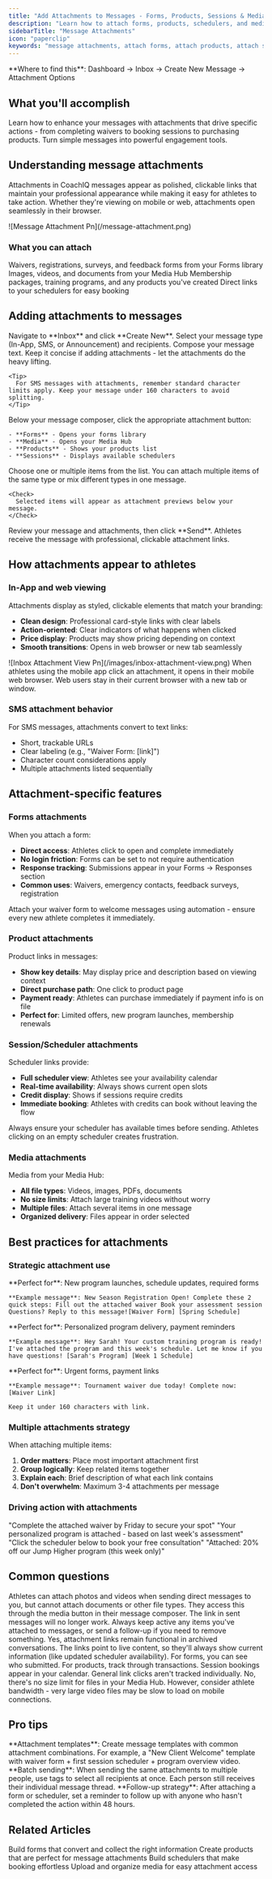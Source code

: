 ```yaml
---
title: "Add Attachments to Messages - Forms, Products, Sessions & Media"
description: "Learn how to attach forms, products, schedulers, and media to your Inbox messages. Enhance communication with clickable links that drive action."
sidebarTitle: "Message Attachments"
icon: "paperclip"
keywords: "message attachments, attach forms, attach products, attach sessions, media attachments, CoachIQ inbox"
---
```


<Info>
  **Where to find this**: Dashboard → Inbox → Create New Message → Attachment Options
</Info>

## What you'll accomplish

Learn how to enhance your messages with attachments that drive specific actions - from completing waivers to booking sessions to purchasing products. Turn simple messages into powerful engagement tools.

## Understanding message attachments

Attachments in CoachIQ messages appear as polished, clickable links that maintain your professional appearance while making it easy for athletes to take action. Whether they're viewing on mobile or web, attachments open seamlessly in their browser.

<Frame caption="Attachment options above below your message composer">
  ![Message Attachment Pn](/message-attachment.png)
</Frame>

### What you can attach

<CardGroup cols={2}>
  <Card title="Forms" icon="file-lines">
    Waivers, registrations, surveys, and feedback forms from your Forms library
  </Card>
  <Card title="Media" icon="play">
    Images, videos, and documents from your Media Hub
  </Card>
  <Card title="Products" icon="cart-shopping">
    Membership packages, training programs, and any products you've created
  </Card>
  <Card title="Sessions" icon="calendar">
    Direct links to your schedulers for easy booking
  </Card>
</CardGroup>

## Adding attachments to messages

<Steps>
  <Step title="Start composing your message">
    Navigate to **Inbox** and click **Create New**. Select your message type (In-App, SMS, or Announcement) and recipients.
  </Step>
  <Step title="Write your message">
    Compose your message text. Keep it concise if adding attachments - let the attachments do the heavy lifting.

    <Tip>
      For SMS messages with attachments, remember standard character limits apply. Keep your message under 160 characters to avoid splitting.
    </Tip>
  </Step>
  <Step title="Click the attachment type">
    Below your message composer, click the appropriate attachment button:

    - **Forms** - Opens your forms library
    - **Media** - Opens your Media Hub
    - **Products** - Shows your products list
    - **Sessions** - Displays available schedulers
  </Step>
  <Step title="Select items to attach">
    Choose one or multiple items from the list. You can attach multiple items of the same type or mix different types in one message.

    <Check>
      Selected items will appear as attachment previews below your message.
    </Check>
  </Step>
  <Step title="Send your message">
    Review your message and attachments, then click **Send**. Athletes receive the message with professional, clickable attachment links.
  </Step>
</Steps>

## How attachments appear to athletes

### In-App and web viewing

Attachments display as styled, clickable elements that match your branding:

- **Clean design**: Professional card-style links with clear labels
- **Action-oriented**: Clear indicators of what happens when clicked
- **Price display**: Products may show pricing depending on context
- **Smooth transitions**: Opens in web browser or new tab seamlessly

<Frame>
  ![Inbox Attachment View Pn](/images/inbox-attachment-view.png)
</Frame>

<Note>
  When athletes using the mobile app click an attachment, it opens in their mobile web browser. Web users stay in their current browser with a new tab or window.
</Note>

### SMS attachment behavior

For SMS messages, attachments convert to text links:

- Short, trackable URLs
- Clear labeling (e.g., "Waiver Form: [link]")
- Character count considerations apply
- Multiple attachments listed sequentially

## Attachment-specific features

### Forms attachments

When you attach a form:

- **Direct access**: Athletes click to open and complete immediately
- **No login friction**: Forms can be set to not require authentication
- **Response tracking**: Submissions appear in your Forms → Responses section
- **Common uses**: Waivers, emergency contacts, feedback surveys, registration

<Tip>
  Attach your waiver form to welcome messages using automation - ensure every new athlete completes it immediately.
</Tip>

### Product attachments

Product links in messages:

- **Show key details**: May display price and description based on viewing context
- **Direct purchase path**: One click to product page
- **Payment ready**: Athletes can purchase immediately if payment info is on file
- **Perfect for**: Limited offers, new program launches, membership renewals

### Session/Scheduler attachments

Scheduler links provide:

- **Full scheduler view**: Athletes see your availability calendar
- **Real-time availability**: Always shows current open slots
- **Credit display**: Shows if sessions require credits
- **Immediate booking**: Athletes with credits can book without leaving the flow

<Warning>
  Always ensure your scheduler has available times before sending. Athletes clicking on an empty scheduler creates frustration.
</Warning>

### Media attachments

Media from your Media Hub:

- **All file types**: Videos, images, PDFs, documents
- **No size limits**: Attach large training videos without worry
- **Multiple files**: Attach several items in one message
- **Organized delivery**: Files appear in order selected

## Best practices for attachments

### Strategic attachment use

<Tabs>
  <Tab title="Announcements">
    **Perfect for**: New program launches, schedule updates, required forms

    **Example message**: New Season Registration Open! Complete these 2 quick steps: Fill out the attached waiver Book your assessment session Questions? Reply to this message![Waiver Form] [Spring Schedule]
  </Tab>
  <Tab title="Direct Messages">
    **Perfect for**: Personalized program delivery, payment reminders

    **Example message**: Hey Sarah! Your custom training program is ready! I've attached the program and this week's schedule. Let me know if you have questions! [Sarah's Program] [Week 1 Schedule]
  </Tab>
  <Tab title="SMS Messages">
    **Perfect for**: Urgent forms, payment links

    **Example message**: Tournament waiver due today! Complete now: [Waiver Link]

    Keep it under 160 characters with link.
  </Tab>
</Tabs>

### Multiple attachments strategy

When attaching multiple items:

1. **Order matters**: Place most important attachment first
2. **Group logically**: Keep related items together
3. **Explain each**: Brief description of what each link contains
4. **Don't overwhelm**: Maximum 3-4 attachments per message

### Driving action with attachments

<CardGroup cols={2}>
  <Card title="Create urgency" icon="clock">
    "Complete the attached waiver by Friday to secure your spot"
  </Card>
  <Card title="Provide value" icon="gift">
    "Your personalized program is attached - based on last week's assessment"
  </Card>
  <Card title="Make it easy" icon="hand-pointer">
    "Click the scheduler below to book your free consultation"
  </Card>
  <Card title="Show benefits" icon="star">
    "Attached: 20% off our Jump Higher program (this week only)"
  </Card>
</CardGroup>

## Common questions

<AccordionGroup>
  <Accordion title="Can athletes attach files in their replies?">
    Athletes can attach photos and videos when sending direct messages to you, but cannot attach documents or other file types. They access this through the media button in their message composer.
  </Accordion>
  <Accordion title="What happens if I delete an attached form/product/session?">
    The link in sent messages will no longer work. Always keep active any items you've attached to messages, or send a follow-up if you need to remove something.
  </Accordion>
  <Accordion title="Do attachments work in archived conversations?">
    Yes, attachment links remain functional in archived conversations. The links point to live content, so they'll always show current information (like updated scheduler availability).
  </Accordion>
  <Accordion title="Can I see who clicked on attachments?">
    For forms, you can see who submitted. For products, track through transactions. Session bookings appear in your calendar. General link clicks aren't tracked individually.
  </Accordion>
  <Accordion title="Is there a limit to Media Hub file sizes?">
    No, there's no size limit for files in your Media Hub. However, consider athlete bandwidth - very large video files may be slow to load on mobile connections.
  </Accordion>
</AccordionGroup>

## Pro tips

<Tip>
  **Attachment templates**: Create message templates with common attachment combinations. For example, a "New Client Welcome" template with waiver form + first session scheduler + program overview video.
</Tip>

<Tip>
  **Batch sending**: When sending the same attachments to multiple people, use tags to select all recipients at once. Each person still receives their individual message thread.
</Tip>

<Tip>
  **Follow-up strategy**: After attaching a form or scheduler, set a reminder to follow up with anyone who hasn't completed the action within 48 hours.
</Tip>

## Related Articles

<CardGroup cols={2}>
  <Card title="Create Effective Forms" icon="file-signature" href="/tools/forms">
    Build forms that convert and collect the right information
  </Card>
  <Card title="Set Up Products" icon="bag-shopping" href="/payments/products">
    Create products that are perfect for message attachments
  </Card>
  <Card title="Configure Schedulers" icon="calendar-plus" href="/schedule/schedulers">
    Build schedulers that make booking effortless
  </Card>
  <Card title="Organize Media Hub" icon="folder-open" href="/content/media-hub">
    Upload and organize media for easy attachment access
  </Card>
</CardGroup>